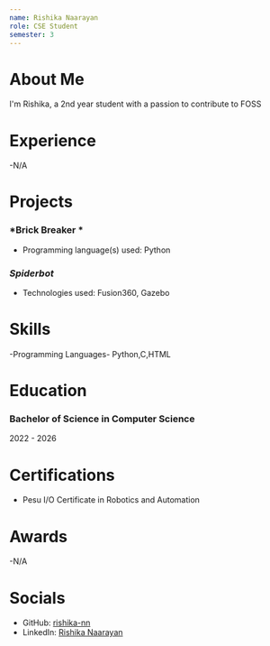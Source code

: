 ```yaml
---
name: Rishika Naarayan
role: CSE Student
semester: 3
---
```


# About Me

I'm Rishika, a 2nd year student with a passion to contribute to FOSS

# Experience
-N/A

# Projects

### *Brick Breaker *

- Programming  language(s) used: Python 

### *Spiderbot*

- Technologies used: Fusion360, Gazebo



# Skills
-Programming Languages- Python,C,HTML 


# Education

### Bachelor of Science in Computer Science
2022 - 2026


# Certifications

- Pesu I/O Certificate in Robotics and Automation

# Awards

-N/A

# Socials

- GitHub: [rishika-nn](https://github.com/rishika-nn)
- LinkedIn: [Rishika Naarayan](https://www.linkedin.com/in/rishika-naarayan-561217286/)